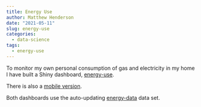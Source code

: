```yaml
---
title: Energy Use
author: Matthew Henderson
date: "2021-05-11"
slug: energy-use
categories:
  - data-science
tags:
  - energy-use
---
```


To monitor my own personal
consumption of
gas
and electricity
in my home
I have built a
Shiny dashboard,
[energy-use](/projects/energy-use).

There is
also a
[mobile version](/projects/energy-use-mobile).

Both dashboards
use the auto-updating
[energy-data](/projects/energy-data)
data set.

